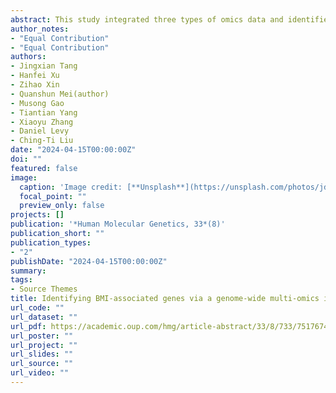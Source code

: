 ```yaml
---
abstract: This study integrated three types of omics data and identified a group of genes that have not previously been reported to be associated with BMI. This strategy could provide new insights for future studies to identify molecular mechanisms contributing to BMI regulation.
author_notes:
- "Equal Contribution"
- "Equal Contribution"
authors:
- Jingxian Tang
- Hanfei Xu
- Zihao Xin
- Quanshun Mei(author)
- Musong Gao
- Tiantian Yang
- Xiaoyu Zhang
- Daniel Levy
- Ching-Ti Liu
date: "2024-04-15T00:00:00Z"
doi: ""
featured: false
image:
  caption: 'Image credit: [**Unsplash**](https://unsplash.com/photos/jdD8gXaTZsc)'
  focal_point: ""
  preview_only: false
projects: []
publication: '*Human Molecular Genetics, 33*(8)'
publication_short: ""
publication_types:
- "2"
publishDate: "2024-04-15T00:00:00Z"
summary:
tags:
- Source Themes
title: Identifying BMI-associated genes via a genome-wide multi-omics integrative approach using summary data
url_code: ""
url_dataset: ""
url_pdf: https://academic.oup.com/hmg/article-abstract/33/8/733/7517674
url_poster: ""
url_project: ""
url_slides: ""
url_source: ""
url_video: ""
---
```

